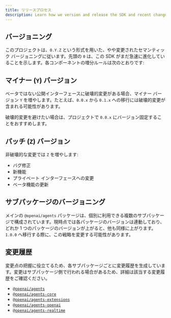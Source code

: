 ```yaml
---
title: リリースプロセス
description: Learn how we version and release the SDK and recent changes.
---
```


## バージョニング

このプロジェクトは、`0.Y.Z` という形式を用いた、やや変更されたセマンティック バージョニングに従います。先頭の `0` は、この SDK がまだ急速に進化していることを示します。各コンポーネントの増分ルールは次のとおりです:

## マイナー (`Y`) バージョン

ベータではない公開インターフェースに破壊的変更がある場合、マイナー バージョン `Y` を増やします。たとえば、`0.0.x` から `0.1.x` への移行には破壊的変更が含まれる可能性があります。

破壊的変更を避けたい場合は、プロジェクトで `0.0.x` にバージョン固定することをおすすめします。

## パッチ (`Z`) バージョン

非破壊的な変更では `Z` を増やします:

- バグ修正
- 新機能
- プライベート インターフェースへの変更
- ベータ機能の更新

## サブパッケージのバージョニング

メインの `@openai/agents` パッケージは、個別に利用できる複数のサブパッケージで構成されています。現時点では各パッケージのバージョンは連動しており、どれか 1 つのパッケージのバージョンが上がると、他も同様に上がります。`1.0.0` へ移行する際に、この戦略を変更する可能性があります。

## 変更履歴

変更点の把握に役立てるため、各サブパッケージごとに変更履歴を生成しています。変更はサブパッケージ側で行われる場合があるため、詳細は該当する変更履歴をご確認ください。

- [`@openai/agents`](https://github.com/openai/openai-agents-js/blob/main/packages/agents/CHANGELOG.md)
- [`@openai/agents-core`](https://github.com/openai/openai-agents-js/blob/main/packages/agents-core/CHANGELOG.md)
- [`@openai/agents-extensions`](https://github.com/openai/openai-agents-js/blob/main/packages/agents-extensions/CHANGELOG.md)
- [`@openai/agents-openai`](https://github.com/openai/openai-agents-js/blob/main/packages/agents-openai/CHANGELOG.md)
- [`@openai/agents-realtime`](https://github.com/openai/openai-agents-js/blob/main/packages/agents-realtime/CHANGELOG.md)
